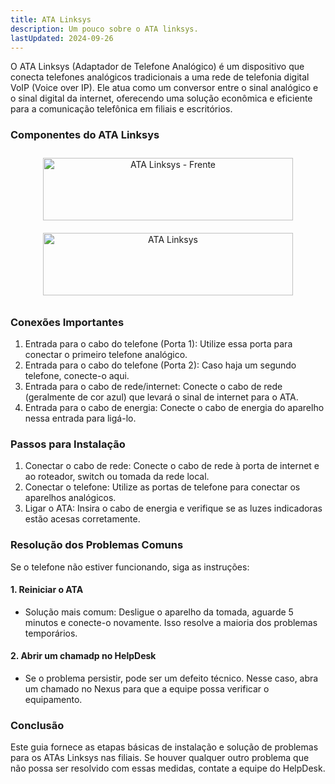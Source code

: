 ```yaml
---
title: ATA Linksys
description: Um pouco sobre o ATA linksys.
lastUpdated: 2024-09-26
---
```

O ATA Linksys (Adaptador de Telefone Analógico) é um dispositivo que conecta telefones analógicos tradicionais a uma rede de telefonia digital VoIP (Voice over IP). Ele atua como um conversor entre o sinal analógico e o sinal digital da internet, oferecendo uma solução econômica e eficiente para a comunicação telefônica em filiais e escritórios.

### Componentes do ATA Linksys
<div style="text-align: center;"> <img src="https://i.ibb.co/JsCFYJ5/linksys-frente.jpg" alt="ATA Linksys - Frente" border="0" width="400" height="100" style="margin: 10px;"/> <img src="https://i.ibb.co/G2P5Hzn/linksys.jpg" alt="ATA Linksys" border="0" width="400" height="100" style="margin: 10px;"/> </div>

### Conexões Importantes
1. Entrada para o cabo do telefone (Porta 1): Utilize essa porta para conectar o primeiro telefone analógico.
2. Entrada para o cabo do telefone (Porta 2): Caso haja um segundo telefone, conecte-o aqui.
3. Entrada para o cabo de rede/internet: Conecte o cabo de rede (geralmente de cor azul) que levará o sinal de internet para o ATA.
4. Entrada para o cabo de energia: Conecte o cabo de energia do aparelho nessa entrada para ligá-lo.

### Passos para Instalação

1. Conectar o cabo de rede: Conecte o cabo de rede à porta de internet e ao roteador, switch ou tomada da rede local.
2. Conectar o telefone: Utilize as portas de telefone para conectar os aparelhos analógicos.
3. Ligar o ATA: Insira o cabo de energia e verifique se as luzes indicadoras estão acesas corretamente.

### Resolução dos Problemas Comuns

Se o telefone não estiver funcionando, siga as instruções:

#### 1. Reiniciar o ATA

- Solução mais comum: Desligue o aparelho da tomada, aguarde 5 minutos e conecte-o novamente. Isso resolve a maioria dos problemas temporários.

#### 2. Abrir um chamadp no HelpDesk

- Se o problema persistir, pode ser um defeito técnico. Nesse caso, abra um chamado no Nexus para que a equipe possa verificar o equipamento.

### Conclusão

Este guia fornece as etapas básicas de instalação e solução de problemas para os ATAs Linksys nas filiais. Se houver qualquer outro problema que não possa ser resolvido com essas medidas, contate a equipe do  HelpDesk.